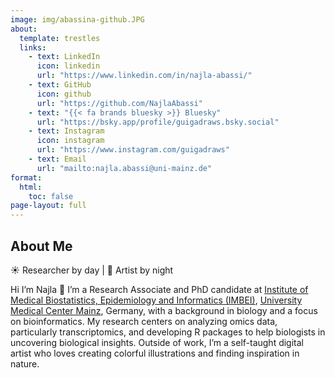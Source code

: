 ```yaml
---
image: img/abassina-github.JPG
about:
  template: trestles
  links:
    - text: LinkedIn
      icon: linkedin
      url: "https://www.linkedin.com/in/najla-abassi/"
    - text: GitHub
      icon: github
      url: "https://github.com/NajlaAbassi"
    - text: "{{< fa brands bluesky >}} Bluesky"
      url: "https://bsky.app/profile/guigadraws.bsky.social"
    - text: Instagram
      icon: instagram
      url: "https://www.instagram.com/guigadraws"
    - text: Email
      url: "mailto:najla.abassi@uni-mainz.de"
format:
  html:
    toc: false
page-layout: full
---
```


::: {.column-page}


## About Me

☀️ Researcher by day | 🌙 Artist by night

Hi I'm Najla 👋 
I'm a Research Associate and PhD candidate at [Institute of Medical Biostatistics, Epidemiology and Informatics (IMBEI)](https://www.unimedizin-mainz.de/imbei/), [University Medical Center Mainz](https://www.unimedizin-mainz.de/), Germany, with a background in biology and a focus on bioinformatics. My research centers on analyzing omics data, particularly transcriptomics, and developing R packages to help biologists in uncovering biological insights. Outside of work, I’m a self-taught digital artist who loves creating colorful illustrations and finding inspiration in nature.


:::
